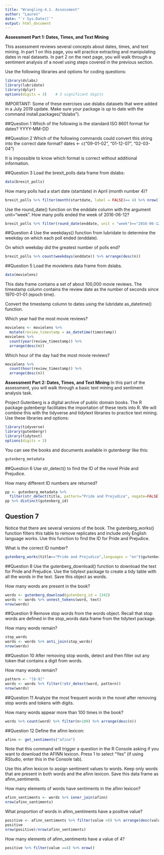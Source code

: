 ---
title: "Wrangling-4.1. Assessment"
author: "Lauren"
date: "`r Sys.Date()`"
output: html_document
---
**Assessment Part 1: Dates, Times, and Text Mining**

This assessment reviews several concepts about dates, times, and text mining. In part 1 on this page, you will practice extracting and manipulating dates in real datasets. In part 2 on the next page, you will walk through a sentiment analysis of a novel using steps covered in the previous section.

Use the following libraries and options for coding questions:
```{r}
library(dslabs)
library(lubridate)
library(dplyr)
options(digits = 3)    # 3 significant digits
```

IMPORTANT: Some of these exercises use dslabs datasets that were added in a July 2019 update. Make sure your package is up to date with the command install.packages("dslabs").

##Question 1
Which of the following is the standard ISO 8601 format for dates?
YYYY-MM-DD

##Question 2
Which of the following commands could convert this string into the correct date format?
dates <- c("09-01-02", "01-12-07", "02-03-04")

It is impossible to know which format is correct without additional information.

##Question 3
Load the brexit_polls data frame from dslabs:
```{r}
data(brexit_polls)
```

How many polls had a start date (startdate) in April (month number 4)?
```{r}
brexit_polls %>% filter(month(startdate, label = FALSE)== 4) %>% nrow()
```

Use the round_date() function on the enddate column with the argument unit="week". How many polls ended the week of 2016-06-12?
```{r}
brexit_polls %>% filter(round_date(enddate, unit = "week")=="2016-06-12") %>% nrow()
```

##Question 4
Use the weekdays() function from lubridate to determine the weekday on which each poll ended (enddate).

On which weekday did the greatest number of polls end?
```{r}
brexit_polls %>% count(weekdays(enddate)) %>% arrange(desc(n))
```

##Question 5
Load the movielens data frame from dslabs.
```{r}
data(movielens)
```
This data frame contains a set of about 100,000 movie reviews. The timestamp column contains the review date as the number of seconds since 1970-01-01 (epoch time).

Convert the timestamp column to dates using the lubridate as_datetime() function.

Which year had the most movie reviews?
```{r}
movielens <- movielens %>% 
  mutate(review_timestamp = as_datetime(timestamp)) 
movielens %>% 
  count(year(review_timestamp)) %>% 
  arrange(desc(n))
```

Which hour of the day had the most movie reviews?
```{r}
movielens %>% 
  count(hour(review_timestamp)) %>% 
  arrange(desc(n))
```

**Assessment Part 2: Dates, Times, and Text Mining**
In this part of the assessment, you will walk through a basic text mining and sentiment analysis task.

Project Gutenberg is a digital archive of public domain books. The R package gutenbergr facilitates the importation of these texts into R. We will combine this with the tidyverse and tidytext libraries to practice text mining.
Use these libraries and options:
```{r}
library(tidyverse)
library(gutenbergr)
library(tidytext)
options(digits = 3)
```

You can see the books and documents available in gutenbergr like this:
```{r}
gutenberg_metadata
```

##Question 6
Use str_detect() to find the ID of the novel Pride and Prejudice.

How many different ID numbers are returned?

```{r}
pp <- gutenberg_metadata %>% 
  filter(str_detect(title, pattern="Pride and Prejudice", negate=FALSE)) 
pp %>% distinct(gutenberg_id)
```

## Question 7

Notice that there are several versions of the book. The gutenberg_works() function filters this table to remove replicates and include only English language works. Use this function to find the ID for Pride and Prejudice.

What is the correct ID number?

```{r}
gutenberg_works(title=="Pride and Prejudice",languages = "en")$gutenberg_id
```

##Question 8
Use the gutenberg_download() function to download the text for Pride and Prejudice. Use the tidytext package to create a tidy table with all the words in the text. Save this object as words.

How many words are present in the book?
```{r}
words <- gutenberg_download(gutenberg_id = 1342)
words <- words %>% unnest_tokens(word, text)
nrow(words)
```

##Question 9
Remove stop words from the words object. Recall that stop words are defined in the stop_words data frame from the tidytext package.

How many words remain?
```{r}
stop_words
words <- words %>% anti_join(stop_words)
nrow(words)
```
##Question 10
After removing stop words, detect and then filter out any token that contains a digit from words.

How many words remain?
```{r}
pattern <- "[0-9]"
words <- words %>% filter(!str_detect(word, pattern))
nrow(words)
```

##Question 11
Analyze the most frequent words in the novel after removing stop words and tokens with digits.

How many words appear more than 100 times in the book?
```{r}
words %>% count(word) %>% filter(n>100) %>% arrange(desc(n))
```

##Question 12
Define the afinn lexicon:
```{r}
afinn <- get_sentiments("afinn")
```
Note that this command will trigger a question in the R Console asking if you want to download the AFINN lexicon. Press 1 to select "Yes" (if using RStudio, enter this in the Console tab).

Use this afinn lexicon to assign sentiment values to words. Keep only words that are present in both words and the afinn lexicon. Save this data frame as afinn_sentiments.

How many elements of words have sentiments in the afinn lexicon?
```{r}
afinn_sentiments <- words %>% inner_join(afinn)
nrow(afinn_sentiments)
```

What proportion of words in afinn_sentiments have a positive value?
```{r}
positive <- afinn_sentiments %>% filter(value >0) %>% arrange(desc(value))
positive
nrow(positive)/nrow(afinn_sentiments)
```

How many elements of afinn_sentiments have a value of 4?
```{r}
positive %>% filter(value ==4) %>% nrow()
```

